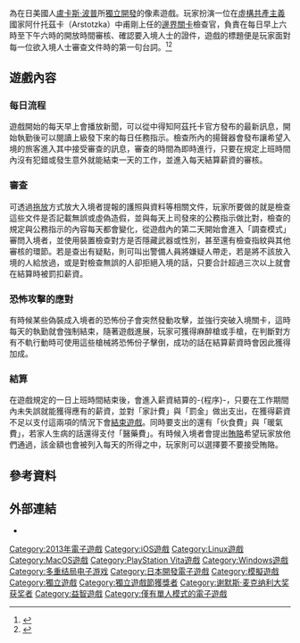 {{問題條目|
{{update|time=2015-07-12}}
{{in-universe}}
{{refimprove|time=2015-07-12}}
{{Expand|time=2017-03-26T18:45:38+00:00}}
}}
{{NoteTA
| G1=Games
| 1=zh-hans:文件; zh-hant:文件;
}}
{{Infobox VG
| title = 請出示文件
| english = Papers, Please
| image =File:Papers, Please.png
| released = '''Windows'''、'''OS X'''<br />2013年8月8日<br/>'''Linux'''<br/>2014年2月12日<br/>'''iOS'''<br/>2014年12月12日<br/>'''PlayStation Vita'''<br/>2017年12月12日
| designer = 盧卡斯·波普（Lucas Pope）
| platforms = {{spml| [[Microsoft_Windows|Microsoft Windows]] | [[OS_X|OS X]] | [[Linux|Linux]] | [[iOS|iOS]] | [[PlayStation_Vita|PlayStation Vita]] }}
| genre = [[益智遊戲|解謎]]、[[模擬遊戲|模擬遊戲]]
| modes        = [[單人電子遊戲|單人遊戲]]
}}{{Video game reviews
| MC = PC: 85/100<ref name="MC_PC">{{cite web |url=https://www.metacritic.com/game/pc/papers-please |title=Papers, Please for PC Reviews |work=[[Metacritic|Metacritic]] |publisher=[[CBS_Interactive|CBS Interactive]] |access-date=November 15, 2016}}</ref><br />iOS: 92/100<ref name="MC_iOS">{{cite web |url=https://www.metacritic.com/game/ios/papers-please |title=Papers, Please for iPhone/iPad Reviews |work=[[Metacritic|Metacritic]] |publisher=[[CBS_Interactive|CBS Interactive]] |access-date=November 15, 2018}}</ref>
| Edge = 9/10<ref name="edge review">{{cite web| url=http://www.edge-online.com/review/papers-please-review/ |title=Papers, Please review |work = [[Edge_(magazine)|Edge]] |publisher=[[Future_plc|Future plc]] |date= August 21, 2013 | access-date = December 31, 2013}}</ref>
| EuroG = 9/10<ref name="eurog review">{{cite web|url=http://www.eurogamer.net/articles/2013-08-09-papers-please-review|title=Papers, Please review|work=[[Eurogamer|Eurogamer]]|publisher=Gamer Network|first=Dan|last=Whitehead|date=August 9, 2013|access-date=August 9, 2013}}</ref>
| GSpot = 8/10<ref name="gamespot review">{{cite web | url = http://www.gamespot.com/papers-please/reviews/papers-please-review-6412914/ | title = Papers, Please Review | first = Britton | last = Peele | date = August 13, 2013 | access-date = August 15, 2013 | work = [[GameSpot|GameSpot]] |publisher = [[CBS_Interactive|CBS Interactive]]}}</ref>
| IGN = 8.7/10<ref name="ign review">{{cite web | url = http://www.ign.com/articles/2013/08/12/papers-please-review | title = Papers, Please Review: Stamp of Quality | first = Richard | last= Corbett | date = August 12, 2013 | access-date = August 15, 2013 | work= [[IGN|IGN]] |publisher=[[Ziff_Davis|Ziff Davis]]}}</ref>
| PCGUS = 87/100<ref name="pcgus review">{{cite web|url=http://www.pcgamer.com/review/papers-please-review/|title=Papers, Please review|work=[[PC_Gamer|PC Gamer]]|publisher=[[Future_plc|Future plc]]|first=Evan|last=Lahti|date=August 9, 2013|access-date=August 9, 2013}}</ref>
| Poly = 8/10<ref name="poly review">{{cite web|url=http://www.polygon.com/game/papers-please/12395|title=Papers, Please Review: Mundane tyranny|work=[[Polygon_(website)|Polygon]]|publisher=[[Vox_Media|Vox Media]]|first=Justin|last=McElroy|date=August 9, 2013|access-date=August 9, 2013}}</ref>
| TA = iOS: {{rating|5|5}}<ref>{{cite web |url=https://toucharcade.com/2014/12/15/papers-please-for-ipad-review/ |title='Papers, Please' for iPad Review – A Must-Play Storytelling Experience |last=Hodapp |first=Eli |date=December 15, 2014 |website=[[TouchArcade|TouchArcade]] |access-date=November 15, 2018}}</ref>
}}

{{vgname|請出示文件|en=Papers, Please}}為在日美國人[[盧卡斯·波普|盧卡斯·波普]]所[[獨立遊戲|獨立開發]]的像素遊戲。玩家扮演一位在[[虛構世界|虛構]][[共產主義|共產主義]]國家阿什托茲卡（Arstotzka）中甫剛上任的[[邊界關卡|邊界關卡]]檢查官，負責在每日早上六時至下午六時的開放時間審核、確認要入境人士的證件，遊戲的標題便是玩家面對每一位欲入境人士審查文件時的第一句台詞。<ref name="abcnews">{{cite web|url=http://abcnews.go.com/ABC_Univision/papers-game-surprise/story?id=19135556|title=New 'Papers Please' Video Game May Surprise You|last=Costantini|first=Cristina|date=May 8, 2013|accessdate=July 23, 2013|archive-date=2021-01-22|archive-url=https://web.archive.org/web/20210122031721/https://abcnews.go.com/ABC_Univision/papers-game-surprise/story?id=19135556|dead-url=no}}</ref><ref>{{Cite web |url=https://www.gamersky.com/handbook/201404/352722.shtml |title=请出示文件 全部结局及达成方法一览 --游民星空 |access-date=2019-03-08 |archive-date=2019-07-29 |archive-url=https://web.archive.org/web/20190729050247/https://www.gamersky.com/handbook/201404/352722.shtml |dead-url=no }}</ref>

== 遊戲內容 ==
=== 每日流程 ===
遊戲開始的每天早上會播放新聞，可以從中得知阿茲托卡官方發布的最新訊息，開始執勤後可以閱讀上級發下來的每日任務指示。檢查所內的揚聲器會發布讓希望入境的旅客進入其中接受審查的訊息，審查的時間為即時進行，只要在規定上班時間內沒有犯錯或發生意外就能結束一天的工作，並進入每天結算薪資的審核。

=== 審查 ===
可透過[[拖放|拖放]]方式放大入境者提報的護照與資料等相關文件，玩家所要做的就是檢查這些文件是否記載無誤或虛偽造假，並與每天上司發來的公務指示做比對，檢查的規定與公務指示的內容每天都會變化，從遊戲內的第二天開始會進入「調查模式」審問入境者，並使用裝置檢查對方是否隱藏武器或性別，甚至還有檢查指紋與其他審核的環節。若是查出有疑點，則可叫出警備人員將嫌疑人帶走，若是將不該放入境的人給放過，或是對檢查無誤的人卻拒絕入境的話，只要合計超過三次以上就會在結算時被罰扣薪資。

=== 恐怖攻擊的應對 ===
有時候某些偽裝成入境者的恐怖份子會突然發動攻擊，並強行突破入境關卡，這時每天的執勤就會強制結束，隨著遊戲進展，玩家可獲得麻醉槍或手槍，在判斷對方有不軌行動時可使用這些槍械將恐怖份子擊倒，成功的話在結算薪資時會因此獲得加成。

=== 結算 ===
在遊戲規定的一日上班時間結束後，會進入薪資結算的-{程序}-，只要在工作期間內未失誤就能獲得應有的薪資，並對「家計費」與「罰金」做出支出，在獲得薪資不足以支付這兩項的情況下會[[GAME_OVER|結束遊戲]]。同時要支出的還有「伙食費」與「暖氣費」，若家人生病的話還得支付「醫藥費」。有時候入境者會提出[[賄賂|賄賂]]希望玩家放他們通過，該金額也會被列入每天的所得之中，玩家則可以選擇要不要接受賄賂。
== 參考資料 ==
{{reflist}}

== 外部連結 ==
* {{official website}}

{{DEFAULTSORT:Papers, Please}}
{{谢默斯·麦克纳利大奖}}

[[Category:2013年電子遊戲|Category:2013年電子遊戲]]
[[Category:iOS遊戲|Category:iOS遊戲]]
[[Category:Linux遊戲|Category:Linux遊戲]]
[[Category:MacOS遊戲|Category:MacOS遊戲]]
[[Category:PlayStation_Vita遊戲|Category:PlayStation Vita遊戲]]
[[Category:Windows遊戲|Category:Windows遊戲]]
[[Category:多重结局电子游戏|Category:多重结局电子游戏]]
[[Category:日本開發電子遊戲|Category:日本開發電子遊戲]]
[[Category:模擬遊戲|Category:模擬遊戲]]
[[Category:獨立遊戲|Category:獨立遊戲]]
[[Category:獨立遊戲節獲獎者|Category:獨立遊戲節獲獎者]]
[[Category:谢默斯·麦克纳利大奖获奖者|Category:谢默斯·麦克纳利大奖获奖者]]
[[Category:益智遊戲|Category:益智遊戲]]
[[Category:僅有單人模式的電子遊戲|Category:僅有單人模式的電子遊戲]]